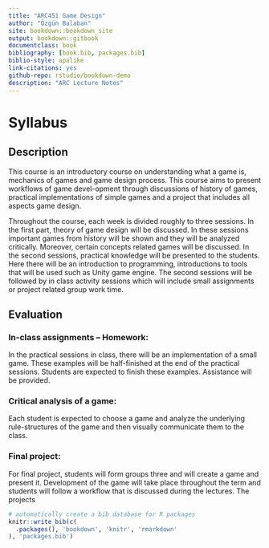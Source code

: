 ```yaml
--- 
title: "ARC451 Game Design"
author: "Özgün Balaban"
site: bookdown::bookdown_site
output: bookdown::gitbook
documentclass: book
bibliography: [book.bib, packages.bib]
biblio-style: apalike
link-citations: yes
github-repo: rstudio/bookdown-demo
description: "ARC Lecture Notes"
---
```

# Syllabus {#intro}

## Description

This course is an introductory course on understanding what a game is, mechanics of games and game design process. This course aims to present workflows of game devel-opment through discussions of history of games, practical implementations of simple games and a project that includes all aspects game design. 

Throughout the course, each week is divided roughly to three sessions. In the first part, theory of game design will be discussed. In these sessions important games from history will be shown and they will be analyzed critically. Moreover, certain concepts related games will be discussed. In the second sessions, practical knowledge will be presented to the students. Here there will be an introduction to programming, introductions to tools that will be used such as Unity game engine. The second sessions will be followed by in class activity sessions which will include small assignments or project related group work time.

## Evaluation

### In-class assignments – Homework:  
In the practical sessions in class, there will be an implementation of a small game. These examples will be half-finished at the end of the practical sessions. Students are expected to finish these examples. Assistance will be provided.

### Critical analysis of a game:
Each student is expected to choose a game and analyze the underlying rule-structures of the game and then visually communicate them to the class.

### Final project:
For final project, students will form groups three and will create a game and present it. Development of the game will take place throughout the term and students will follow a workflow that is discussed during the lectures. The projects

```r
# automatically create a bib database for R packages
knitr::write_bib(c(
  .packages(), 'bookdown', 'knitr', 'rmarkdown'
), 'packages.bib')
```

